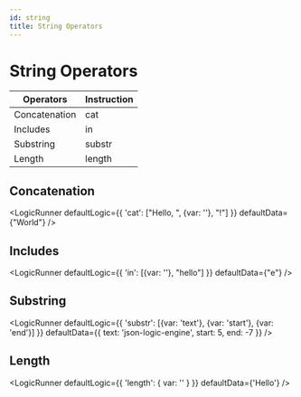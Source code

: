 ```yaml
---
id: string
title: String Operators
---
```



<h1>String Operators</h1>

Operators | Instruction
-- | --
Concatenation | cat
Includes | in
Substring | substr
Length | length

## Concatenation


<LogicRunner defaultLogic={{
    'cat': ["Hello, ", {var: ''}, "!"]
}} defaultData={"World"} />


## Includes


<LogicRunner defaultLogic={{
    'in': [{var: ''}, "hello"]
}} defaultData={"e"} />


## Substring

<LogicRunner defaultLogic={{
    'substr': [{var: 'text'}, {var: 'start'}, {var: 'end'}]
}} defaultData={{
    text: 'json-logic-engine',
    start: 5,
    end: -7
}} />


## Length

<LogicRunner defaultLogic={{
    'length': { var: '' }
}} defaultData={'Hello'} />

